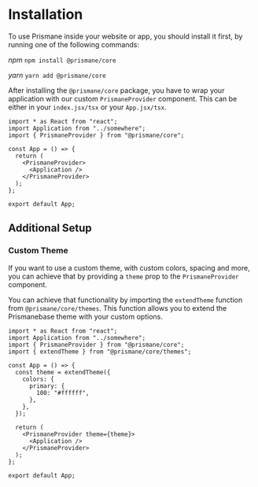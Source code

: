 # Installation

To use Prismane inside your website or app, you should install it first, by running one of the following commands:

_npm_
`npm install @prismane/core`

_yarn_
`yarn add @prismane/core`

After installing the `@prismane/core` package, you have to wrap your application with our custom `PrismaneProvider` component. This can be either in your `index.jsx/tsx` or your `App.jsx/tsx`.

```tsx
import * as React from "react";
import Application from "../somewhere";
import { PrismaneProvider } from "@prismane/core";

const App = () => {
  return (
    <PrismaneProvider>
      <Application />
    </PrismaneProvider>
  );
};

export default App;
```

## Additional Setup

### Custom Theme

If you want to use a custom theme, with custom colors, spacing and more, you can achieve that by providing a `theme` prop to the `PrismaneProvider` component.

You can achieve that functionality by importing the `extendTheme` function from `@prismane/core/themes`. This function allows you to extend the Prismanebase theme with your custom options.

```tsx
import * as React from "react";
import Application from "../somewhere";
import { PrismaneProvider } from "@prismane/core";
import { extendTheme } from "@prismane/core/themes";

const App = () => {
  const theme = extendTheme({
    colors: {
      primary: {
        100: "#ffffff",
      },
    },
  });

  return (
    <PrismaneProvider theme={theme}>
      <Application />
    </PrismaneProvider>
  );
};

export default App;
```
